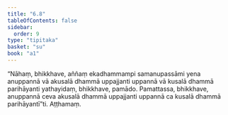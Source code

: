 ```yaml
---
title: "6.8"
tableOfContents: false
sidebar:
  order: 9
type: "tipitaka"
basket: "su"
book: "a1"
---
```



<DynamicBreadcrumb />

<Division number="58" book="a1">

<Paragraph number="122" book="a1">
“Nāhaṃ, bhikkhave, aññaṃ ekadhammampi samanupassāmi yena anuppannā vā akusalā dhammā uppajjanti uppannā vā kusalā dhammā parihāyanti yathayidaṃ, bhikkhave, pamādo. Pamattassa, bhikkhave, anuppannā ceva akusalā dhammā uppajjanti uppannā ca kusalā dhammā parihāyantī”ti.

</Paragraph>
</Division>

<Paragraph number="123" type="center" book="a1">
Aṭṭhamaṃ.
</Paragraph>